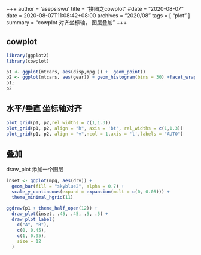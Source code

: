 +++
author = 'asepsiswu'
title = "拼图之cowplot"
#date = "2020-08-07"
date = 2020-08-07T11:08:42+08:00
archives = "2020/08" 
tags = [ "plot" ]
summary = "cowplot 对齐坐标轴， 图层叠加"
+++

## cowplot
```r
library(ggplot2)
library(cowplot)

p1 <- ggplot(mtcars, aes(disp,mpg )) +  geom_point()
p2 <- ggplot(mtcars, aes(gear)) + geom_histogram(bins = 30) +facet_wrap(vars(cyl))
p1; 
p2
```

## 水平/垂直 坐标轴对齐
```r
plot_grid(p1, p2,rel_widths = c(1,1.3))
plot_grid(p1, p2, align = "h", axis = 'bt', rel_widths = c(1,1.3))
plot_grid(p1, p2, align = "v",ncol = 1,axis = 'l',labels = "AUTO")
```


## 叠加
draw_plot 添加一个图层
```R
inset <- ggplot(mpg, aes(drv)) + 
  geom_bar(fill = "skyblue2", alpha = 0.7) + 
  scale_y_continuous(expand = expansion(mult = c(0, 0.05))) +
  theme_minimal_hgrid(11)

ggdraw(p1 + theme_half_open(12)) +
  draw_plot(inset, .45, .45, .5, .5) +
  draw_plot_label(
    c("A", "B"),
    c(0, 0.45),
    c(1, 0.95),
    size = 12
  )
```